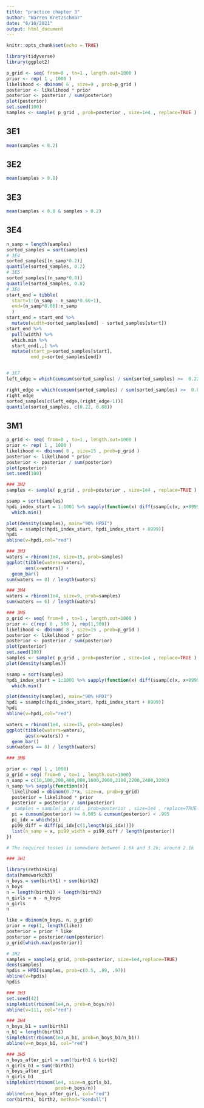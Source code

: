 ```yaml
---
title: "practice chapter 3"
author: "Warren Kretzschmar"
date: "6/10/2021"
output: html_document
---
```


```r
knitr::opts_chunk$set(echo = TRUE)
```

```r
library(tidyverse)
library(ggplot2)
```
```r
p_grid <- seq( from=0 , to=1 , length.out=1000 )
prior <- rep( 1 , 1000 )
likelihood <- dbinom( 6 , size=9 , prob=p_grid )
posterior <- likelihood * prior
posterior <- posterior / sum(posterior)
plot(posterior)
set.seed(100)
samples <- sample( p_grid , prob=posterior , size=1e4 , replace=TRUE )
```

## 3E1

```r
mean(samples < 0.2)
```

## 3E2

```r
mean(samples > 0.8)
```

## 3E3

```r
mean(samples < 0.8 & samples > 0.2)
```

## 3E4

```r
n_samp = length(samples)
sorted_samples = sort(samples)
# 3E4
sorted_samples[(n_samp*0.2)]
quantile(sorted_samples, 0.2)
# 3E5
sorted_samples[(n_samp*0.8)]
quantile(sorted_samples, 0.8)
# 3E6
start_end = tibble(
  start=1:(n_samp - n_samp*0.66+1),
  end=(n_samp*0.66):n_samp
  )
start_end = start_end %>%
  mutate(width=sorted_samples[end] - sorted_samples[start])
start_end %>% 
  pull(width) %>%
  which.min %>% 
  start_end[.,] %>% 
  mutate(start_p=sorted_samples[start], 
         end_p=sorted_samples[end])


# 3E7
left_edge = which(cumsum(sorted_samples) / sum(sorted_samples) >=  0.22)[1]

right_edge = which(cumsum(sorted_samples) / sum(sorted_samples) >=  0.88)[1]
right_edge
sorted_samples[c(left_edge,(right_edge-1))]
quantile(sorted_samples, c(0.22, 0.88))
```

## 3M1

```r
p_grid <- seq( from=0 , to=1 , length.out=1000 )
prior <- rep( 1 , 1000 )
likelihood <- dbinom( 8 , size=15 , prob=p_grid )
posterior <- likelihood * prior
posterior <- posterior / sum(posterior)
plot(posterior)
set.seed(100)

### 3M2
samples <- sample( p_grid , prob=posterior , size=1e4 , replace=TRUE )

ssamp = sort(samples)
hpdi_index_start = 1:1001 %>% sapply(function(x) diff(ssamp[c(x, x+8999)])) %>% 
  which.min()

plot(density(samples), main="90% HPDI")
hpdi = ssamp[c(hpdi_index_start, hpdi_index_start + 8999)]
hpdi
abline(v=hpdi,col="red")
```

```r
### 3M3
waters = rbinom(1e4, size=15, prob=samples)
ggplot(tibble(waters=waters),
       aes(x=waters)) +
  geom_bar()
sum(waters == 8) / length(waters)
```

```r
### 3M4
waters = rbinom(1e4, size=9, prob=samples)
sum(waters == 6) / length(waters)
```

```r
### 3M5
p_grid <- seq( from=0 , to=1 , length.out=1000 )
prior <- c(rep( 0 , 500 ), rep(1,500))
likelihood <- dbinom( 8 , size=15 , prob=p_grid )
posterior <- likelihood * prior
posterior <- posterior / sum(posterior)
plot(posterior)
set.seed(100)
samples <- sample( p_grid , prob=posterior , size=1e4 , replace=TRUE )
plot(density(samples))

ssamp = sort(samples)
hpdi_index_start = 1:1001 %>% sapply(function(x) diff(ssamp[c(x, x+8999)])) %>% 
  which.min()

plot(density(samples), main="90% HPDI")
hpdi = ssamp[c(hpdi_index_start, hpdi_index_start + 8999)]
hpdi
abline(v=hpdi,col="red")

waters = rbinom(1e4, size=15, prob=samples)
ggplot(tibble(waters=waters),
       aes(x=waters)) +
  geom_bar()
sum(waters == 8) / length(waters)
```

```r
### 3M6

prior <- rep( 1 , 1000)
p_grid = seq( from=0 , to=1 , length.out=1000)
n_samp = c(10,100,200,400,800,1600,2000,2100,2200,2400,3200)
n_samp %>% sapply(function(x){
  likelihood = dbinom(0.7*x, size=x, prob=p_grid)
  posterior = likelihood * prior
  posterior = posterior / sum(posterior)
#  samples = sample( p_grid , prob=posterior , size=1e4 , replace=TRUE )
  pi = cumsum(posterior) >= 0.005 & cumsum(posterior) < .995
  pi_idx = which(pi)
  pi99_diff = diff(pi_idx[c(1,length(pi_idx))])
  list(n_samp = x, pi99_width = pi99_diff / length(posterior))
})

# The required tosses is somewhere between 1.6k and 3.2k; around 2.1k
```


```r
### 3H1

library(rethinking)
data(homeworkch3)
n_boys = sum(birth1) + sum(birth2)
n_boys
n = length(birth1) + length(birth2)
n_girls = n - n_boys
n_girls
n
```

```r
like = dbinom(n_boys, n, p_grid)
prior = rep(1, length(like))
posterior = prior * like
posterior = posterior/sum(posterior)
p_grid[which.max(posterior)]
```

```r
# 3H2
samples = sample(p_grid, prob=posterior, size=1e4,replace=TRUE)
dens(samples)
hpdis = HPDI(samples, prob=c(0.5, .89, .97))
abline(v=hpdis)
hpdis
```

```r
### 3H3
set.seed(42)
simplehist(rbinom(1e4,n, prob=n_boys/n))
abline(v=111, col="red")
```

```r
### 3H4
n_boys_b1 = sum(birth1)
n_b1 = length(birth1)
simplehist(rbinom(1e4,n_b1, prob=n_boys_b1/n_b1))
abline(v=n_boys_b1, col="red")
```

```r
### 3H5
n_boys_after_girl = sum(!birth1 & birth2)
n_girls_b1 = sum(!birth1)
n_boys_after_girl
n_girls_b1
simplehist(rbinom(1e4, size=n_girls_b1,
                  prob=n_boys/n))
abline(v=n_boys_after_girl, col="red")
cor(birth1, birth2, method="kendall")
```
